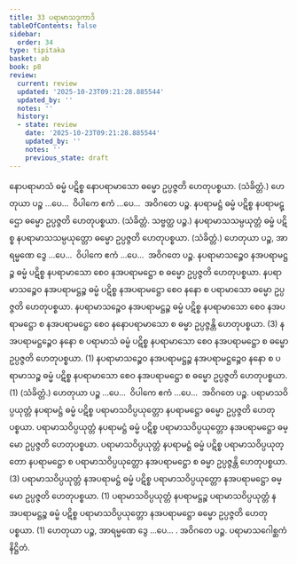 ```yaml
---
title: 33 ပရာမာသဒုကာဒိ
tableOfContents: false
sidebar:
  order: 34
type: tipitaka
basket: ab
book: p8
review:
  current: review
  updated: '2025-10-23T09:21:28.885544'
  updated_by: ''
  notes: ''
  history:
  - state: review
    date: '2025-10-23T09:21:28.885544'
    updated_by: ''
    notes: ''
    previous_state: draft
---
```



<ReviewStatus review={frontmatter.review} showDetails={true} />

<HypothesisAnnotation frontmatter={frontmatter} />

<DynamicBreadcrumb />

<Division number="48" book="p8" e="ch" v="40" p="91">

<Paragraph number="153" book="p8">
နောပရာမာသံ ဓမ္မံ ပဋိစ္စ နောပရာမာသော ဓမ္မော ဥပ္ပဇ္ဇတိ ဟေတုပစ္စယာ. (သံခိတ္တံ.)
</Paragraph>

<Paragraph number="154" book="p8">
ဟေတုယာ ပဉ္စ …ပေ…  ဝိပါကေ ဧကံ …ပေ…  အဝိဂတေ ပဉ္စ.
</Paragraph>

</Division>
<Division number="49" book="p8" e="ch" v="40" p="91">

<Paragraph number="155" book="p8">
နပရာမဋ္ဌံ ဓမ္မံ ပဋိစ္စ နပရာမဋ္ဌော ဓမ္မော ဥပ္ပဇ္ဇတိ ဟေတုပစ္စယာ. (သံခိတ္တံ. သဗ္ဗတ္ထ ပဉ္စ.)
</Paragraph>

</Division>
<Division number="50" book="p8" e="ch" v="40" p="91">

<Paragraph number="156" book="p8">
နပရာမာသသမ္ပယုတ္တံ ဓမ္မံ ပဋိစ္စ နပရာမာသသမ္ပယုတ္တော ဓမ္မော ဥပ္ပဇ္ဇတိ ဟေတုပစ္စယာ. (သံခိတ္တံ.)
</Paragraph>

<Paragraph number="157" book="p8">
ဟေတုယာ ပဉ္စ, အာရမ္မဏေ ဒွေ …ပေ…  ဝိပါကေ ဧကံ …ပေ…  အဝိဂတေ ပဉ္စ.
</Paragraph>

</Division>
<Division number="51" book="p8" e="ch" v="40" p="91">

<Paragraph number="158" book="p8">
နပရာမာသဉ္စေဝ နအပရာမဋ္ဌဉ္စ ဓမ္မံ ပဋိစ္စ နပရာမာသော စေဝ နအပရာမဋ္ဌော စ ဓမ္မော ဥပ္ပဇ္ဇတိ ဟေတုပစ္စယာ. နပရာမာသဉ္စေဝ နအပရာမဋ္ဌဉ္စ ဓမ္မံ ပဋိစ္စ နအပရာမဋ္ဌော စေဝ နနော စ ပရာမာသော ဓမ္မော ဥပ္ပဇ္ဇတိ ဟေတုပစ္စယာ. နပရာမာသဉ္စေဝ နအပရာမဋ္ဌဉ္စ ဓမ္မံ ပဋိစ္စ နပရာမာသော စေဝ နအပရာမဋ္ဌော စ နအပရာမဋ္ဌော စေဝ နနောပရာမာသော စ ဓမ္မာ ဥပ္ပဇ္ဇန္တိ ဟေတုပစ္စယာ. (3)
</Paragraph>

<Paragraph number="159" book="p8">
နအပရာမဋ္ဌဉ္စေဝ နနော စ ပရာမာသံ ဓမ္မံ ပဋိစ္စ နပရာမာသော စေဝ နအပရာမဋ္ဌော စ ဓမ္မော ဥပ္ပဇ္ဇတိ ဟေတုပစ္စယာ. (1)
</Paragraph>

<Paragraph number="160" book="p8">
နပရာမာသဉ္စေဝ နအပရာမဋ္ဌဉ္စ နအပရာမဋ္ဌဉ္စေဝ နနော စ ပရာမာသဉ္စ ဓမ္မံ ပဋိစ္စ နပရာမာသော စေဝ နအပရာမဋ္ဌော စ ဓမ္မော ဥပ္ပဇ္ဇတိ ဟေတုပစ္စယာ. (1) (သံခိတ္တံ.)
</Paragraph>

<Paragraph number="161" book="p8">
ဟေတုယာ ပဉ္စ …ပေ…  ဝိပါကေ ဧကံ …ပေ…  အဝိဂတေ ပဉ္စ.
</Paragraph>

</Division>
<Division number="52" book="p8" e="ch" v="40" p="92">

<Paragraph number="162" book="p8">
ပရာမာသဝိပ္ပယုတ္တံ နပရာမဋ္ဌံ ဓမ္မံ ပဋိစ္စ ပရာမာသဝိပ္ပယုတ္တော နပရာမဋ္ဌော ဓမ္မော ဥပ္ပဇ္ဇတိ ဟေတုပစ္စယာ. ပရာမာသဝိပ္ပယုတ္တံ နပရာမဋ္ဌံ ဓမ္မံ ပဋိစ္စ ပရာမာသဝိပ္ပယုတ္တော နအပရာမဋ္ဌော ဓမ္မော ဥပ္ပဇ္ဇတိ ဟေတုပစ္စယာ. ပရာမာသဝိပ္ပယုတ္တံ နပရာမဋ္ဌံ ဓမ္မံ ပဋိစ္စ ပရာမာသဝိပ္ပယုတ္တော နပရာမဋ္ဌော စ ပရာမာသဝိပ္ပယုတ္တော နအပရာမဋ္ဌော စ ဓမ္မာ ဥပ္ပဇ္ဇန္တိ ဟေတုပစ္စယာ. (3)
</Paragraph>

<Paragraph number="163" book="p8">
ပရာမာသဝိပ္ပယုတ္တံ နအပရာမဋ္ဌံ ဓမ္မံ ပဋိစ္စ ပရာမာသဝိပ္ပယုတ္တော နအပရာမဋ္ဌော ဓမ္မော ဥပ္ပဇ္ဇတိ ဟေတုပစ္စယာ. (1)
</Paragraph>

<Paragraph number="164" book="p8">
ပရာမာသဝိပ္ပယုတ္တံ နပရာမဋ္ဌဉ္စ ပရာမာသဝိပ္ပယုတ္တံ နအပရာမဋ္ဌဉ္စ ဓမ္မံ ပဋိစ္စ ပရာမာသဝိပ္ပယုတ္တော နအပရာမဋ္ဌော ဓမ္မော ဥပ္ပဇ္ဇတိ ဟေတုပစ္စယာ. (1)
</Paragraph>

<Paragraph number="165" book="p8">
ဟေတုယာ ပဉ္စ, အာရမ္မဏေ ဒွေ …ပေ… . အဝိဂတေ ပဉ္စ.

</Paragraph>
</Division>

<Paragraph number="166" type="center" book="p8">
ပရာမာသဂေါစ္ဆကံ နိဋ္ဌိတံ.
</Paragraph>